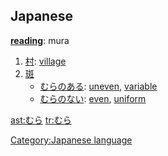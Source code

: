 ==Japanese==

'''[[reading]]''': mura

# [[村]]: [[village]]
# [[斑]]
#*[[むらのある]]: [[uneven]], [[variable]]
#*[[むらのない]]: [[even]], [[uniform]]

[[Category:Japanese language]]

[[ast:むら]]
[[tr:むら]]